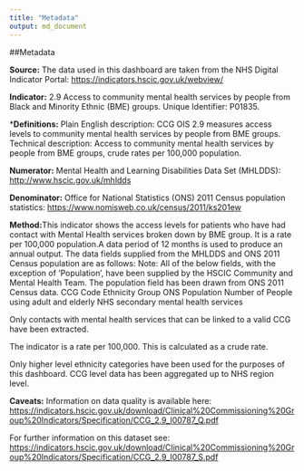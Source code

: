 ```yaml
---
title: "Metadata"
output: md_document
---
```

##Metadata

**Source:** The data used in this dashboard are taken from the NHS Digital Indicator Portal: <https://indicators.hscic.gov.uk/webview/> 

**Indicator:** 2.9 Access to community mental health services by people from Black and Minority Ethnic (BME) groups. Unique Identifier: P01835.


***Definitions:**
Plain English description:
CCG OIS 2.9 measures access levels to community mental health services by people from
BME groups.
Technical description:
Access to community mental health services by people from BME groups, crude rates per
100,000 population.

**Numerator:** Mental Health and Learning Disabilities Data Set (MHLDDS): <http://www.hscic.gov.uk/mhldds>

**Denominator:** Office for National Statistics (ONS) 2011 Census population statistics: <https://www.nomisweb.co.uk/census/2011/ks201ew>

**Method:**This indicator shows the access levels for patients who have had contact with Mental Health
services broken down by BME group. It is a rate per 100,000 population.A data period of 12 months is used to produce an annual output.
The data fields supplied from the MHLDDS and ONS 2011 Census population are as
follows:
Note: All of the below fields, with the exception of ‘Population’, have been supplied by the
HSCIC Community and Mental Health Team. The population field has been drawn from ONS
2011 Census data.
CCG Code
Ethnicity Group
ONS Population
Number of People using adult and elderly NHS secondary mental health services


Only contacts with mental health services that can be linked to a valid CCG have been
extracted.

The indicator is a rate per 100,000. This is calculated as a crude rate.

Only higher level ethnicity categories have been used for the purposes of this dashboard. CCG level data has been aggregated up to NHS region level. 


**Caveats:** Information on data quality is available here: <https://indicators.hscic.gov.uk/download/Clinical%20Commissioning%20Group%20Indicators/Specification/CCG_2.9_I00787_Q.pdf>

For further information on this dataset see: <https://indicators.hscic.gov.uk/download/Clinical%20Commissioning%20Group%20Indicators/Specification/CCG_2.9_I00787_S.pdf>
